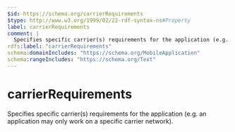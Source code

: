 ```yaml
---
$id: https://schema.org/carrierRequirements
$type: http://www.w3.org/1999/02/22-rdf-syntax-ns#Property
label: carrierRequirements
comment: |
  Specifies specific carrier(s) requirements for the application (e.g. an application may only work on a specific carrier network).
rdfs:label: "carrierRequirements"
schema:domainIncludes: "https://schema.org/MobileApplication"
schema:rangeIncludes: "https://schema.org/Text"
---
```


# carrierRequirements

Specifies specific carrier(s) requirements for the application (e.g. an application may only work on a specific carrier network).

